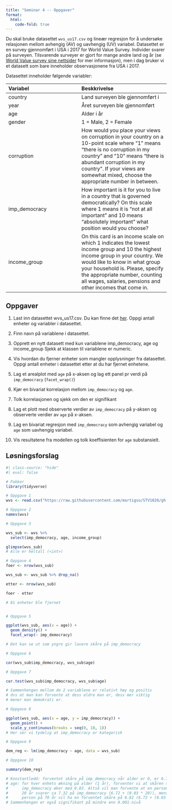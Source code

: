 ```yaml
---
title: "Seminar 4 -- Oppgaver"
format: 
  html:
    code-fold: true
---
```


Du skal bruke datasettet `wvs_us17.csv` og lineær regresjon for å undersøke relasjonen mellom avhengig (AV) og uavhengig (UV) variabel. Datasettet er en survey gjennomført i USA i 2017 for World Value Survey. Individer svarer på surveyen. Tilsvarende surveyer er gjort for mange andre land og år (se [World Value survey sine nettsider](https://www.worldvaluessurvey.org/wvs.jsp) for mer informasjon), men i dag bruker vi et datasett som bare inneholder observasjonene fra USA i 2017. 

Datasettet inneholder følgende variabler: 

| Variabel | Beskkrivelse |
|:----------|:------------|
| country  | Land surveyen ble gjennomført i |
| year   | Året surveyen ble gjennomført |
| age  | Alder i år |
| gender | 1 = Male, 2 = Female |
| corruption | How would you place your views on corruption in your country on a 10-point scale where “1” means “there is no corruption in my country” and “10” means “there is abundant corruption in my country”. If your views are somewhat mixed, choose the appropriate number in between. |
| imp_democracy | How important is it for you to live in a country that is governed democratically? On this scale where 1 means it is “not at all important” and 10 means “absolutely important” what position would you choose? |
| income_group | On this card is an income scale on which 1 indicates the lowest income group and 10 the highest income group in your country. We would like to know in what group your household is. Please, specify the appropriate number, counting all wages, salaries, pensions and other incomes that come in. |

## Oppgaver 

1. Last inn datasettet wvs_us17.csv. Du kan finne det [her](https://raw.githubusercontent.com/martigso/STV1020/gh-pages/data/wvs_us17.csv). Oppgi antall enheter og variabler i datasettet. 

2. Finn navn på variablene i datasettet.

3. Opprett en nytt datasett med kun variablene imp_democracy, age og income_group Sjekk at klassen til variablene er numeric. 

4. Vis hvordan du fjerner enheter som mangler opplysninger fra datasettet. Oppgi antall enheter i datasettet etter at du har fjernet enhetene. 

5. Lag et arealplot med `age` på x-aksen og lag ett panel pr verdi på `imp_democracy` (`facet_wrap()`)

6.	Kjør en bivariat korrelasjon mellom `imp_democracy` og `age`. 

7.	Tolk korrelasjonen og sjekk om den er signifikant

8.	Lag et plott med observerte verdier av `imp_democracy` på y-aksen og observerte verdier av `age` på x-aksen.

9.	Lag en bivariat regresjon med `imp_democracy` som avhengig variabel og `age` som uavhengig variabel.

10. Vis resultatene fra modellen og tolk koeffisienten for `age` substansielt.


## Løsningsforslag


```r
#| class-source: "hide"
#| eval: false

# Pakker 
library(tidyverse)

# Oppgave 1
wvs <- read.csv("https://raw.githubusercontent.com/martigso/STV1020/gh-pages/data/wvs_us17.csv")

# Oppgave 2
names(wvs)

# Oppgave 3

wvs_sub <- wvs %>% 
  select(imp_democracy, age, income_group)

glimpse(wvs_sub)
# Alle er heltall (<int>)

# Oppgave 4
foer <- nrow(wvs_sub)

wvs_sub <- wvs_sub %>% drop_na()

etter <- nrow(wvs_sub)

foer - etter

# 81 enheter ble fjernet


# Oppgave 5

ggplot(wvs_sub, aes(x = age)) +
  geom_density() +
  facet_wrap(~ imp_democracy)

# Det kan se ut som yngre gir lavere skåre på imp_democracy

# Oppgave 6

cor(wvs_sub$imp_democracy, wvs_sub$age)

# Oppgave 7

cor.test(wvs_sub$imp_democracy, wvs_sub$age)

# Sammenhengen mellom de 2 variablene er relativt høy og positiv
# dvs at man kan forvente at dess eldre man er, dess mer viktig
# mener man demokrati er.

# Oppgave 8

ggplot(wvs_sub, aes(x = age, y = imp_democracy)) +
  geom_point() +
  scale_y_continuous(breaks = seq(0, 10, 1))
# Her ser vi tydelig at imp_democracy er kategorisk

# Oppgave 9

dem_reg <- lm(imp_democracy ~ age, data = wvs_sub)

# Oppgave 10

summary(dem_reg)

# Konstantledd: forventet skåre på imp_democracy når alder er 0, er 6.72
# age: for hver enhets økning på alder (1 år), forventer vi at skåren til
#      imp_democracy øker med 0.03. Altså vil man forvente at en person på
#      20 år svarer ca 7.32 på imp_democracy (6.72 + (0.03 * 20)), mens en
#      person på 70 år vil ha en forventet skåre på 8.82 (6.72 + (0.03 * 70))
# Sammenhengen er også signifikant på mindre enn 0.001-nivå

```
